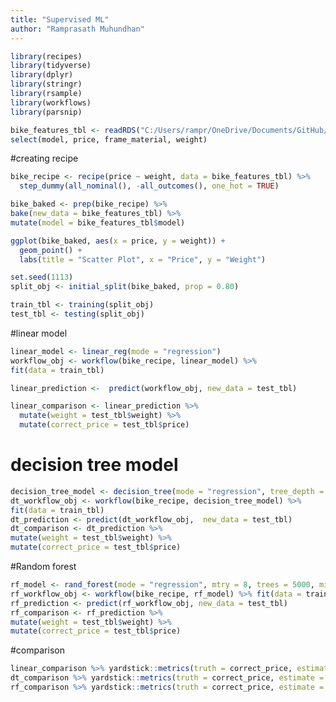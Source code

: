 ```yaml
---
title: "Supervised ML"
author: "Ramprasath Muhundhan"
---
```


```r
library(recipes)
library(tidyverse)
library(dplyr)
library(stringr)
library(rsample)
library(workflows)
library(parsnip)
```

```r
bike_features_tbl <- readRDS("C:/Users/rampr/OneDrive/Documents/GitHub/ss23-bdml-muhundhan-ramprasath/bike_features_tbl.rds") %>%
select(model, price, frame_material, weight)
```


#creating recipe
```r
bike_recipe <- recipe(price ~ weight, data = bike_features_tbl) %>%
  step_dummy(all_nominal(), -all_outcomes(), one_hot = TRUE)

bike_baked <- prep(bike_recipe) %>%
bake(new_data = bike_features_tbl) %>%
mutate(model = bike_features_tbl$model)
```


```r
ggplot(bike_baked, aes(x = price, y = weight)) +
  geom_point() +
  labs(title = "Scatter Plot", x = "Price", y = "Weight")
```

```r
set.seed(1113)
split_obj <- initial_split(bike_baked, prop = 0.80)

train_tbl <- training(split_obj)
test_tbl <- testing(split_obj)
```


#linear model

```r
linear_model <- linear_reg(mode = "regression")
workflow_obj <- workflow(bike_recipe, linear_model) %>%
fit(data = train_tbl)

linear_prediction <-  predict(workflow_obj, new_data = test_tbl)

linear_comparison <- linear_prediction %>%
  mutate(weight = test_tbl$weight) %>%
  mutate(correct_price = test_tbl$price)
```

# decision tree model
```r
decision_tree_model <- decision_tree(mode = "regression", tree_depth = 5, cost_complexity = 0.001, min_n = 7)
dt_workflow_obj <- workflow(bike_recipe, decision_tree_model) %>%
fit(data = train_tbl)
dt_prediction <- predict(dt_workflow_obj,  new_data = test_tbl)
dt_comparison <- dt_prediction %>%
mutate(weight = test_tbl$weight) %>%
mutate(correct_price = test_tbl$price)
```

#Random forest
```r
rf_model <- rand_forest(mode = "regression", mtry = 8, trees = 5000, min_n = 10)
rf_workflow_obj <- workflow(bike_recipe, rf_model) %>% fit(data = train_tbl)  
rf_prediction <- predict(rf_workflow_obj, new_data = test_tbl)
rf_comparison <- rf_prediction %>%
mutate(weight = test_tbl$weight) %>%
mutate(correct_price = test_tbl$price)
```

#comparison
```r
linear_comparison %>% yardstick::metrics(truth = correct_price, estimate = .pred)
dt_comparison %>% yardstick::metrics(truth = correct_price, estimate = .pred)
rf_comparison %>% yardstick::metrics(truth = correct_price, estimate = .pred)
```